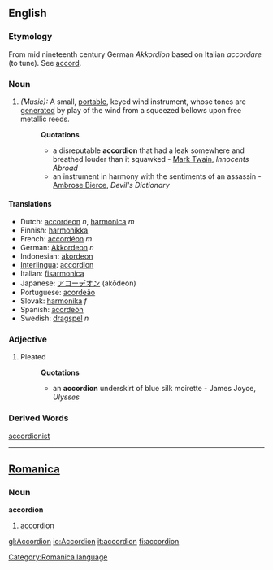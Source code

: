 ==English==
{{wikipedia}}
===Etymology===
From mid nineteenth century German ''Akkordion'' based on Italian ''accordare'' (to tune). See [[accord]].
===Noun===
#''(Music):'' A small, [[portable]], keyed wind instrument, whose tones are [[generated]] by play of the wind from a squeezed bellows upon free metallic reeds.
#:'''Quotations'''
#:* a disreputable '''accordion''' that had a leak somewhere and breathed louder than it squawked - [[Mark Twain]], ''Innocents Abroad''
#:* an instrument in harmony with the sentiments of an assassin - [[Ambrose Bierce]], ''Devil's Dictionary''

====Translations====
*Dutch: [[accordeon]] ''n'', [[harmonica]] ''m''
*Finnish: [[harmonikka]]
*French: [[accordéon]] ''m''
*German: [[Akkordeon]] ''n''
*Indonesian: [[akordeon]] 
*[[Interlingua]]: [[accordion]]
*Italian: [[fisarmonica]]
*Japanese: [[アコーデオン]] (akōdeon)
*Portuguese: [[acordeão]]
*Slovak: [[harmonika]] ''f''
*Spanish: [[acordeón]]
*Swedish: [[dragspel]] ''n''

===Adjective===
#Pleated
#:'''Quotations'''
#:*an '''accordion''' underskirt of blue silk moirette - James Joyce, ''Ulysses''
===Derived Words===
[[accordionist]]
----

==[[Romanica]]==
[[Category:Romanica language]]
===Noun===
<b>accordion</b>
#[[accordion]]

[[gl:Accordion]]
[[io:Accordion]]
[[it:accordion]]
[[fi:accordion]]